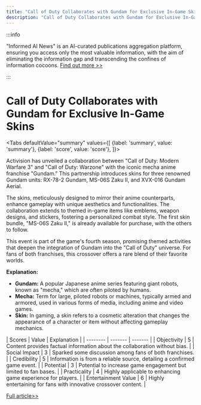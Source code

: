 ```yaml
---
title: "Call of Duty Collaborates with Gundam for Exclusive In-Game Skins"
description: "Call of Duty Collaborates with Gundam for Exclusive In-Game Skins"
---
```



:::info

"Informed AI News" is an AI-curated publications aggregation platform, ensuring you access only the most valuable information, with the aim of eliminating the information gap and transcending the confines of information cocoons.  [Find out more >>](/docs/guides)

:::

# Call of Duty Collaborates with Gundam for Exclusive In-Game Skins


<Tabs
	defaultValue="summary"
	values={[
	{label: 'summary', value: 'summary'},
	{label: 'score', value: 'score'},
]}>
<TabItem value="summary">


Activision has unveiled a collaboration between "Call of Duty: Modern Warfare 3" and "Call of Duty: Warzone" with the iconic mecha anime franchise "Gundam." This partnership introduces skins for three renowned Gundam units: RX-78-2 Gundam, MS-06S Zaku II, and XVX-016 Gundam Aerial.

The skins, meticulously designed to mirror their anime counterparts, enhance gameplay with unique aesthetics and functionalities. The collaboration extends to themed in-game items like emblems, weapon designs, and stickers, fostering a personalized combat style. The first skin bundle, "MS-06S Zaku II," is already available for purchase, with the others to follow.

This event is part of the game's fourth season, promising themed activities that deepen the integration of Gundam into the "Call of Duty" universe. For fans of both franchises, this crossover offers a rare blend of their favorite worlds.

**Explanation:**
- **Gundam:** A popular Japanese anime series featuring giant robots, known as "mecha," which are often piloted by humans.
- **Mecha:** Term for large, piloted robots or machines, typically armed and armored, used in various forms of media, including anime and video games.
- **Skin:** In gaming, a skin refers to a cosmetic alteration that changes the appearance of a character or item without affecting gameplay mechanics.
</TabItem>
<TabItem value="score">
	| Scores     | Value   | Explanation |
	| -------- | ------- | ------- |
	| Objectivity  | 5    | Content provides factual information about the collaboration without bias.    |
	| Social Impact | 3     | Sparked some discussion among fans of both franchises.    |
	| Credibility    | 5    | Information is from a reliable source, detailing a confirmed game event.    |
	| Potential    | 3    | Potential to increase game engagement but limited to fan bases.    |
	| Practicality    | 4    | Highly applicable to enhancing game experience for players.    |
	| Entertainment Value    | 6    | Highly entertaining for fans with innovative crossover content.    |
</TabItem>
</Tabs>

[Full article>>](https://www.cnbeta.com.tw/articles/game/1433312.htm)

